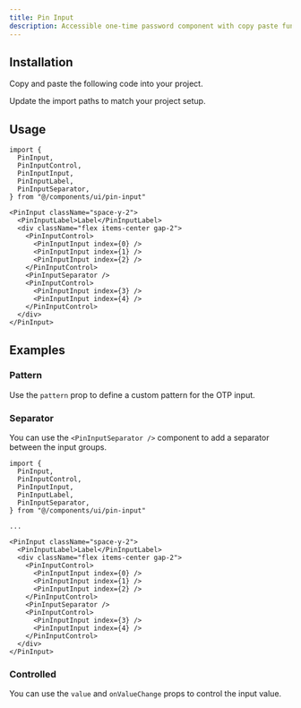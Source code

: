 ```yaml
---
title: Pin Input
description: Accessible one-time password component with copy paste functionality.
---
```


<ComponentPreview name="pin-input" />

## Installation

<ComponentInstall>

<Fragment slot="manual">

<Steps>

<Step>Copy and paste the following code into your project.</Step>

<ComponentSource path="registry/default/ui/pin-input.tsx" />

<Step>Update the import paths to match your project setup.</Step>

</Steps>

</Fragment>

</ComponentInstall>

## Usage

```tsx
import {
  PinInput,
  PinInputControl,
  PinInputInput,
  PinInputLabel,
  PinInputSeparator,
} from "@/components/ui/pin-input"
```

```tsx
<PinInput className="space-y-2">
  <PinInputLabel>Label</PinInputLabel>
  <div className="flex items-center gap-2">
    <PinInputControl>
      <PinInputInput index={0} />
      <PinInputInput index={1} />
      <PinInputInput index={2} />
    </PinInputControl>
    <PinInputSeparator />
    <PinInputControl>
      <PinInputInput index={3} />
      <PinInputInput index={4} />
    </PinInputControl>
  </div>
</PinInput>
```

## Examples

### Pattern

Use the `pattern` prop to define a custom pattern for the OTP input.

<ComponentPreview name="pin-input-pattern" />

### Separator

You can use the `<PinInputSeparator />` component to add a separator between the input groups.

<ComponentPreview name="pin-input-with-separator" />

```tsx {6,19}
import {
  PinInput,
  PinInputControl,
  PinInputInput,
  PinInputLabel,
  PinInputSeparator,
} from "@/components/ui/pin-input"

...

<PinInput className="space-y-2">
  <PinInputLabel>Label</PinInputLabel>
  <div className="flex items-center gap-2">
    <PinInputControl>
      <PinInputInput index={0} />
      <PinInputInput index={1} />
      <PinInputInput index={2} />
    </PinInputControl>
    <PinInputSeparator />
    <PinInputControl>
      <PinInputInput index={3} />
      <PinInputInput index={4} />
    </PinInputControl>
  </div>
</PinInput>
```

### Controlled

You can use the `value` and `onValueChange` props to control the input value.

<ComponentPreview name="pin-input-Controlled" />
